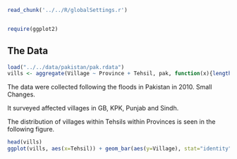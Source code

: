 ```r
read_chunk('../../R/globalSettings.r')
```
```r
```

```r
require(ggplot2)
```

## The Data {#sec:TheData}
```r
load("../../data/pakistan/pak.rdata")
vills <- aggregate(Village ~ Province + Tehsil, pak, function(x){length(unique(x))})
```
The data were collected following the floods in Pakistan in 2010. Small Changes.

It surveyed affected villages in GB, KPK, Punjab and Sindh.

The distribution of villages within Tehsils within Provinces is seen in the following figure.

```r
head(vills)
ggplot(vills, aes(x=Tehsil)) + geom_bar(aes(y=Village), stat="identity") + theme(axis.text.x=element_text(angle=270, hjust=0, vjust=.5)) + facet_wrap(~Province, scales="free_x")
```
